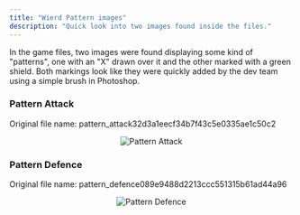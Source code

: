 ```yaml
---
title: "Wierd Pattern images"
description: "Quick look into two images found inside the files."
---
```


In the game files, two images were found displaying some kind of "patterns", one with an "X" drawn over it and the other marked with a green shield.
Both markings look like they were quickly added by the dev team using a simple brush in Photoshop.

### Pattern Attack

Original file name: pattern_attack32d3a1eecf34b7f43c5e0335ae1c50c2

<div align="center">

![Pattern Attack](https://raw.githubusercontent.com/ThatSINEWAVE/pcw-bughunters/refs/heads/main/images/datamining/Pattern%20Images/pattern_attack32d3a1eecf34b7f43c5e0335ae1c50c2.png)

</div>

### Pattern Defence

Original file name: pattern_defence089e9488d2213ccc551315b61ad44a96

<div align="center">

![Pattern Defence](https://raw.githubusercontent.com/ThatSINEWAVE/pcw-bughunters/refs/heads/main/images/datamining/Pattern%20Images/pattern_defence089e9488d2213ccc551315b61ad44a96.png)

</div>